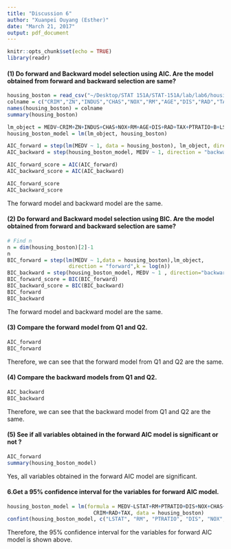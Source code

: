 ```yaml
---
title: "Discussion 6"
author: "Xuanpei Ouyang (Esther)"
date: "March 21, 2017"
output: pdf_document
---
```


```r
knitr::opts_chunk$set(echo = TRUE)
library(readr)
```


#### (1) Do forward and Backward model selection using AIC. Are the model obtained from forward and backward selection are same?
```r
housing_boston = read_csv("~/Desktop/STAT 151A/STAT-151A/lab/lab6/housing_boston.csv")
colname = c("CRIM","ZN","INDUS","CHAS","NOX","RM","AGE","DIS","RAD","TAX","PTRATIO","B","LSTAT","MEDV")
names(housing_boston) = colname
summary(housing_boston)

lm_object = MEDV~CRIM+ZN+INDUS+CHAS+NOX+RM+AGE+DIS+RAD+TAX+PTRATIO+B+LSTAT
housing_boston_model = lm(lm_object, housing_boston)

AIC_forward = step(lm(MEDV ~ 1, data = housing_boston), lm_object, direction = "forward")
AIC_backward = step(housing_boston_model, MEDV ~ 1, direction = "backward")

AIC_forward_score = AIC(AIC_forward)
AIC_backward_score = AIC(AIC_backward)

AIC_forward_score
AIC_backward_score
```
The forward model and backward model are the same.



#### (2) Do forward and Backward model selection using BIC. Are the model obtained from forward and backward selection are same?
```r
# Find n
n = dim(housing_boston)[2]-1
n
BIC_forward = step(lm(MEDV ~ 1,data = housing_boston),lm_object,
                    direction = "forward",k = log(n))
BIC_backward = step(housing_boston_model, MEDV ~ 1 , direction="backward", k=log(n))
BIC_forward_score = BIC(BIC_forward)
BIC_backward_score = BIC(BIC_backward)
BIC_forward
BIC_backward
```
The forward model and backward model are the same.



#### (3) Compare the forward model from Q1 and Q2.
```r
AIC_forward
BIC_forward
```
Therefore, we can see that the forward model from Q1 and Q2 are the same.



#### (4) Compare the backward models from Q1 and Q2.
```r
AIC_backward
BIC_backward
```
Therefore, we can see that the backward model from Q1 and Q2 are the same.



#### (5) See if all variables obtained in the forward AIC model is significant or not ?
```r
AIC_forward
summary(housing_boston_model)
```
Yes, all variables obtained in the forward AIC model are significant.



#### 6.Get a 95% confidence interval for the variables for forward AIC model.
```r
housing_boston_model = lm(formula = MEDV~LSTAT+RM+PTRATIO+DIS+NOX+CHAS+B+ZN+
                            CRIM+RAD+TAX, data = housing_boston)
confint(housing_boston_model, c("LSTAT", "RM", "PTRATIO", "DIS", "NOX","CHAS","B","ZN","CRIM","RAD","TAX"), level = 0.95)
```
Therefore, the 95% confidence interval for the variables for forward AIC model is shown above.
